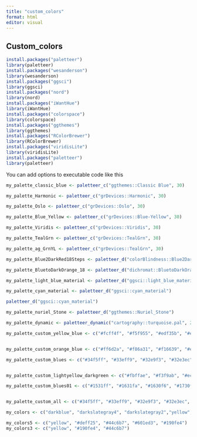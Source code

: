 ```yaml
---
title: "custom_colors"
format: html
editor: visual
---
```


## Custom_colors

```r
install.packages("paletteer")
library(paletteer)
install.packages("wesanderson")
library(wesanderson)
install.packages("ggsci")
library(ggsci)
install.packages("nord")
library(nord)
install.packages("iWantHue")
library(iWantHue)
install.packages("colorspace")
library(colorspace)
install.packages("ggthemes")
library(ggthemes)
install.packages("RColorBrewer")
library(RColorBrewer)
install.packages("viridisLite")
library(viridisLite)
install.packages("paletteer")
library(paletteer)

```

You can add options to executable code like this

```r

my_palette_classic_blue <- paletteer_c("ggthemes::Classic Blue", 30)

my_palette_Harmonic <- paletteer_c("grDevices::Harmonic", 30)

my_palette_Oslo <- paletteer_c("grDevices::Oslo", 30)

my_palette_Blue_Yellow <- paletteer_c("grDevices::Blue-Yellow", 30)

my_palette_Viridis <- paletteer_c("grDevices::Viridis", 30)

my_palette_TealGrn <- paletteer_c("grDevices::TealGrn", 30)

my_palette_ag_GrnYL <- paletteer_c("grDevices::TealGrn", 30)


```

```r
my_palette_Blue2DarkRed18Steps <- paletteer_d("colorBlindness::Blue2DarkRed18Steps")

my_palette_BluetoDarkOrange_18 <- paletteer_d("dichromat::BluetoDarkOrange_18")

```

```r

my_palette_light_blue_material <- paletteer_d("ggsci::light_blue_material")

my_palette_cyan_material <- paletteer_d("ggsci::cyan_material")

paletteer_d("ggsci::cyan_material")
```

```r

my_palette_nuriel_Stone <- paletteer_d("ggthemes::Nuriel_Stone")

```

```r

my_palette_dynamic <- paletteer_dynamic("cartography::turquoise.pal", 20)


```

```r

my_palette_custom_yellow_blue <- c("#fcff4f", "#f5f955", "#edf35b", "#e6ed61", "#dee767", "#d7e16d", "#cfdb73", "#c8d579", "#c0d080", "#b9ca86", "#b1c48c", "#aabe92", "#a2b898", "#9bb29e", "#93aca4", "#8ca6aa", "#84a0b0", "#7d9ab6", "#7594bc", "#6e8ec2", "#6688c8", "#5f82ce", "#577dd5", "#5077db", "#4871e1", "#416be7", "#3965ed", "#325ff3", "#2a59f9", "#2353ff")


my_palette_custom_orange_blue <- c("#ff6d2a", "#f86a31", "#f16639", "#ea6340", "#e35f47", "#dc5c4f", "#d55856", "#ce555d", "#c85165", "#c14e6c", "#ba4b73", "#b3477b", "#ac4482", "#a54089", "#9e3d91", "#973998", "#9036a0", "#8932a7", "#822fae", "#7b2bb6", "#7428bd", "#6d25c4", "#6721cc", "#601ed3", "#591ada", "#5217e2", "#4b13e9", "#4410f0", "#3d0cf8", "#3609ff")

my_palette_custom_blues <- c("#34f5ff", "#33eff9", "#32e9f3", "#32e3ec", "#31dde6", "#30d7e0", "#2fd1da", "#2fcbd4", "#2ec6cd", "#2dc0c7", "#2cbac1", "#2cb4bb", "#2baeb5", "#2aa8ae", "#29a2a8", "#299ca2", "#28969c", "#279095", "#268a8f", "#268489", "#257e83", "#24787d", "#237376", "#236d70", "#22676a", "#216164", "#205b5e", "#205557", "#1f4f51", "#1e494b")


my_palette_custom_lightyellow_darkgreen <- c("#fbffae", "#f3f9ab", "#ecf2a7", "#e4eca4", "#dde6a0", "#d5e09d", "#cdd99a", "#c6d396", "#becd93", "#b6c78f", "#afc08c", "#a7ba88", "#a0b485", "#98ad82", "#90a77e", "#89a17b", "#819b77", "#799474", "#728e71", "#6a886d", "#63816a", "#5b7b66", "#537563", "#4c6f5f", "#44685c", "#3c6259", "#355c55", "#2d5652", "#264f4e", "#1e494b")

my_palette_custom_blues01 <- c("#1531ff", "#1631fa", "#1630f6", "#1730f1", "#1730ed", "#182fe8", "#182fe3", "#192fdf", "#192fda", "#1a2ed5", "#1a2ed1", "#1b2ecc", "#1b2dc8", "#1c2dc3", "#1c2dbe", "#1d2cba", "#1d2cb5", "#1e2cb0", "#1e2bac", "#1f2ba7", "#1f2ba3", "#202a9e", "#202a99", "#212a95", "#212a90", "#22298b", "#222987", "#232982", "#23287e", "#242879")


my_palette_custom_all <- c("#34f5ff", "#33eff9", "#32e9f3", "#32e3ec", "#31dde6", "#30d7e0", "#2fd1da", "#2fcbd4", "#2ec6cd", "#2dc0c7", "#2cbac1", "#2cb4bb", "#2baeb5", "#2aa8ae", "#29a2a8", "#299ca2", "#28969c", "#279095", "#268a8f", "#268489", "#257e83", "#24787d", "#237376", "#236d70", "#22676a", "#216164", "#205b5e", "#205557", "#1f4f51", "#1e494b", "#fcff4f", "#f5f955", "#edf35b", "#e6ed61", "#dee767", "#d7e16d", "#cfdb73", "#c8d579", "#c0d080", "#b9ca86", "#b1c48c", "#aabe92", "#a2b898", "#9bb29e", "#93aca4", "#8ca6aa", "#84a0b0", "#7d9ab6", "#7594bc", "#6e8ec2", "#6688c8", "#5f82ce", "#577dd5", "#5077db", "#4871e1", "#416be7", "#3965ed", "#325ff3", "#2a59f9", "#2353ff","#1531ff", "#1631fa", "#1630f6", "#1730f1", "#1730ed", "#182fe8", "#182fe3", "#192fdf", "#192fda", "#1a2ed5", "#1a2ed1", "#1b2ecc", "#1b2dc8", "#1c2dc3", "#1c2dbe", "#1d2cba", "#1d2cb5", "#1e2cb0", "#1e2bac", "#1f2ba7", "#1f2ba3", "#202a9e", "#202a99", "#212a95", "#212a90", "#22298b", "#222987", "#232982", "#23287e", "#242879", "#ff6d2a", "#f86a31", "#f16639", "#ea6340", "#e35f47", "#dc5c4f", "#d55856", "#ce555d", "#c85165", "#c14e6c", "#ba4b73", "#b3477b", "#ac4482", "#a54089", "#9e3d91", "#973998", "#9036a0", "#8932a7", "#822fae", "#7b2bb6", "#7428bd", "#6d25c4", "#6721cc", "#601ed3", "#591ada", "#5217e2", "#4b13e9", "#4410f0", "#3d0cf8", "#3609ff", "#fbffae", "#f3f9ab", "#ecf2a7", "#e4eca4", "#dde6a0", "#d5e09d", "#cdd99a", "#c6d396", "#becd93", "#b6c78f", "#afc08c", "#a7ba88", "#a0b485", "#98ad82", "#90a77e", "#89a17b", "#819b77", "#799474", "#728e71", "#6a886d", "#63816a", "#5b7b66", "#537563", "#4c6f5f", "#44685c", "#3c6259", "#355c55", "#2d5652", "#264f4e", "#1e494b")

my_colors <- c("darkblue", "darkslategray4", "darkslategray2","yellow", "azure3", "aquamarine2", "cornflowerblue", "lightyellow", "cadetblue2","blue1","cyan","deepskyblue1","lightblue","darkgoldenrod", "deepskyblue", "azure1", "aquamarine", "darkgoldenrod1", "cadetblue", "blue2","cyan1", "deepskyblue2", "darkslategray1", "darkgoldenrod2", "azure2", "aquamarine3", "cadetblue3", "blue3", "cyan2", "deepskyblue3", "darkslategray3", "azure", "cyan3", "blue4", "deepskyblue4", "cadetblue4", "lightyellow")

```

```r
my_colors5 <- c("yellow", "#deff25", "#44c6b7", "#601ed3", "#190fe4")
my_colors3 <- c("yellow", "#190fe4", "#44c6b7")
```
